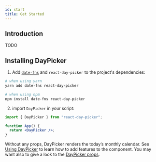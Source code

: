 ```yaml
---
id: start
title: Get Started
---
```


## Introduction

TODO

## Installing DayPicker

1. Add [`date-fns`](https://date-fns.org/) and `react-day-picker` to the project's dependencies:

```bash
# when using yarn
yarn add date-fns react-day-picker

# when using npm
npm install date-fns react-day-picker
```

2. import `DayPicker` in your script:

```jsx preview
import { DayPicker } from "react-day-picker";

function App() {
  return <DayPicker />;
}
```

Without any props, DayPicker renders the today’s monthly calendar. See [Using DayPicker](./basics) to learn how to add features to the component. You may want also to give a look to the [DayPicker props](./props).
